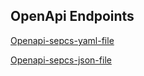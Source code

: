 
## OpenApi Endpoints

[Openapi-sepcs-yaml-file](openapi-beta.yaml)

[Openapi-sepcs-json-file](openapi-beta.json)

<SwaggerUI url="../openapi/openapi-beta.json" />
